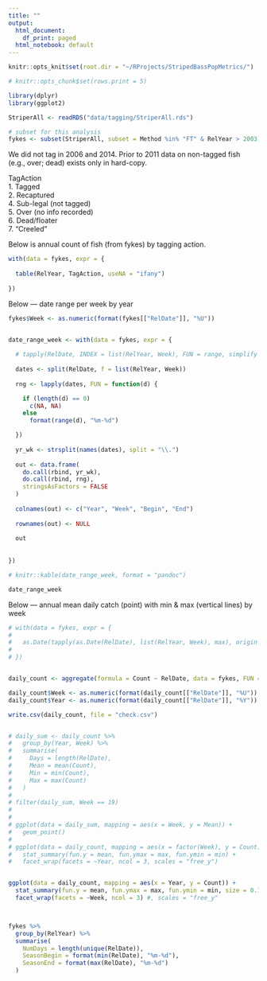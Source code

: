 ```yaml
---
title: ""
output:
  html_document:
    df_print: paged
  html_notebook: default
---
```


```r

knitr::opts_knit$set(root.dir = "~/RProjects/StripedBassPopMetrics/")

# knitr::opts_chunk$set(rows.print = 5)

```

```r

library(dplyr)
library(ggplot2)

```

```r

StriperAll <- readRDS("data/tagging/StriperAll.rds")

# subset for this analysis
fykes <- subset(StriperAll, subset = Method %in% "FT" & RelYear > 2003)

```

We did not tag in 2006 and 2014. Prior to 2011 data on non-tagged fish (e.g., over; dead) exists only in hard-copy.

TagAction  
1. Tagged  
2. Recaptured  
4. Sub-legal (not tagged)  
5. Over (no info recorded)  
6. Dead/floater  
7. "Creeled"  

Below is annual count of fish (from fykes) by tagging action.

```r

with(data = fykes, expr = {
  
  table(RelYear, TagAction, useNA = "ifany")
  
})

```

Below --- date range per week by year

```r

fykes$Week <- as.numeric(format(fykes[["RelDate"]], "%U"))


date_range_week <- with(data = fykes, expr = {
  
  # tapply(RelDate, INDEX = list(RelYear, Week), FUN = range, simplify = FALSE)
  
  dates <- split(RelDate, f = list(RelYear, Week))
  
  rng <- lapply(dates, FUN = function(d) {

    if (length(d) == 0)
      c(NA, NA)
    else
      format(range(d), "%m-%d")

  })
  
  yr_wk <- strsplit(names(dates), split = "\\.")
  
  out <- data.frame(
    do.call(rbind, yr_wk),
    do.call(rbind, rng),
    stringsAsFactors = FALSE
  )
  
  colnames(out) <- c("Year", "Week", "Begin", "End")
  
  rownames(out) <- NULL
  
  out
  
  
})

# knitr::kable(date_range_week, format = "pandoc")

date_range_week

```

Below --- annual mean daily catch (point) with min & max (vertical lines) by week

```r

# with(data = fykes, expr = {
#   
#   as.Date(tapply(as.Date(RelDate), list(RelYear, Week), max), origin = "1970-01-01")
#   
# })


daily_count <- aggregate(formula = Count ~ RelDate, data = fykes, FUN = sum)

daily_count$Week <- as.numeric(format(daily_count[["RelDate"]], "%U"))
daily_count$Year <- as.numeric(format(daily_count[["RelDate"]], "%Y"))

write.csv(daily_count, file = "check.csv")


# daily_sum <- daily_count %>% 
#   group_by(Year, Week) %>% 
#   summarise(
#     Days = length(RelDate),
#     Mean = mean(Count),
#     Min = min(Count),
#     Max = max(Count)
#   )
# 
# filter(daily_sum, Week == 19)
# 
# 
# ggplot(data = daily_sum, mapping = aes(x = Week, y = Mean)) +
#   geom_point()
# 
# ggplot(data = daily_count, mapping = aes(x = factor(Week), y = Count)) +
#   stat_summary(fun.y = mean, fun.ymax = max, fun.ymin = min) +
#   facet_wrap(facets = ~Year, ncol = 3, scales = "free_y")


ggplot(data = daily_count, mapping = aes(x = Year, y = Count)) +
  stat_summary(fun.y = mean, fun.ymax = max, fun.ymin = min, size = 0.15) +
  facet_wrap(facets = ~Week, ncol = 3) #, scales = "free_y"




```

```r

fykes %>% 
  group_by(RelYear) %>% 
  summarise(
    NumDays = length(unique(RelDate)),
    SeasonBegin = format(min(RelDate), "%m-%d"),
    SeasonEnd = format(max(RelDate), "%m-%d")
  )



```




